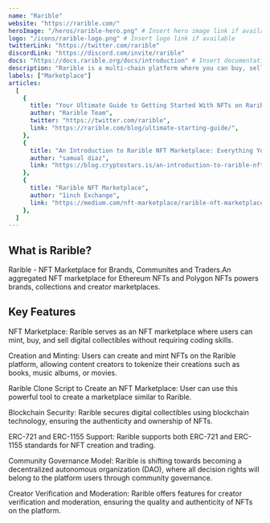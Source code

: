 ```yaml
---
name: "Rarible"
website: "https://rarible.com/"
heroImage: "/heros/rarible-hero.png" # Insert hero image link if available
logo: "/icons/rarible-logo.png" # Insert logo link if available
twitterLink: "https://twitter.com/rarible"
discordLink: "https://discord.com/invite/rarible"
docs: "https://docs.rarible.org/docs/introduction" # Insert documentation link if available
description: "Rarible is a multi-chain platform where you can buy, sell, and create non-fungible tokens (NFTs). "
labels: ["Marketplace"]
articles:
  [
    {
      title: "Your Ultimate Guide to Getting Started With NFTs on Rarible",
      author: "Rarible Team",
      twitter: "https://twitter.com/rarible",
      link: "https://rarible.com/blog/ultimate-starting-guide/",
    },
    {
      title: "An Introduction to Rarible NFT Marketplace: Everything You Need to Know",
      author: "samual diaz",
      link: "https://blog.cryptostars.is/an-introduction-to-rarible-nft-marketplace-everything-you-need-to-know-1e04b7cba042",
    },
    {
      title: "Rarible NFT Marketplace",
      author: "1inch Exchange",
      link: "https://medium.com/nft-marketplace/rarible-nft-marketplace-ca65f6cb99a3",
    },
  ]
---
```


## What is Rarible?

Rarible - NFT Marketplace for Brands, Communites and Traders.An aggregated NFT marketplace for Ethereum NFTs and Polygon NFTs powers brands, collections and creator marketplaces.

## Key Features

NFT Marketplace: Rarible serves as an NFT marketplace where users can mint, buy, and sell digital collectibles without requiring coding skills.

Creation and Minting: Users can create and mint NFTs on the Rarible platform, allowing content creators to tokenize their creations such as books, music albums, or movies.

Rarible Clone Script to Create an NFT Marketplace: User can use this powerful tool to create a marketplace similar to Rarible.

Blockchain Security: Rarible secures digital collectibles using blockchain technology, ensuring the authenticity and ownership of NFTs.

ERC-721 and ERC-1155 Support: Rarible supports both ERC-721 and ERC-1155 standards for NFT creation and trading.

Community Governance Model: Rarible is shifting towards becoming a decentralized autonomous organization (DAO), where all decision rights will belong to the platform users through community governance.

Creator Verification and Moderation: Rarible offers features for creator verification and moderation, ensuring the quality and authenticity of NFTs on the platform.
